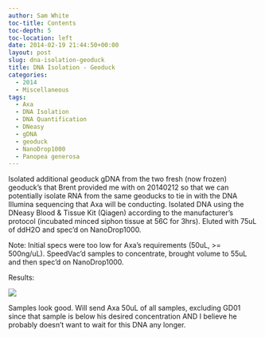 ```yaml
---
author: Sam White
toc-title: Contents
toc-depth: 5
toc-location: left
date: 2014-02-19 21:44:50+00:00
layout: post
slug: dna-isolation-geoduck
title: DNA Isolation - Geoduck
categories:
  - 2014
  - Miscellaneous
tags:
  - Axa
  - DNA Isolation
  - DNA Quantification
  - DNeasy
  - gDNA
  - geoduck
  - NanoDrop1000
  - Panopea generosa
---
```


Isolated additional geoduck gDNA from the two fresh (now frozen) geoduck's that Brent provided me with on 20140212 so that we can potentially isolate RNA from the same geoducks to tie in with the DNA Illumina sequencing that Axa will be conducting. Isolated DNA using the DNeasy Blood & Tissue Kit (Qiagen) according to the manufacturer's protocol (incubated minced siphon tissue at 56C for 3hrs). Eluted with 75uL of ddH2O and spec'd on NanoDrop1000.

Note: Initial specs were too low for Axa's requirements (50uL, >= 500ng/uL). SpeedVac'd samples to concentrate, brought volume to 55uL and then spec'd on NanoDrop1000.

Results:

![](https://eagle.fish.washington.edu/Arabidopsis/20140219%20-%20gDNA%20geoduck%20ODs.JPG)

Samples look good. Will send Axa 50uL of all samples, excluding GD01 since that sample is below his desired concentration AND I believe he probably doesn't want to wait for this DNA any longer.
